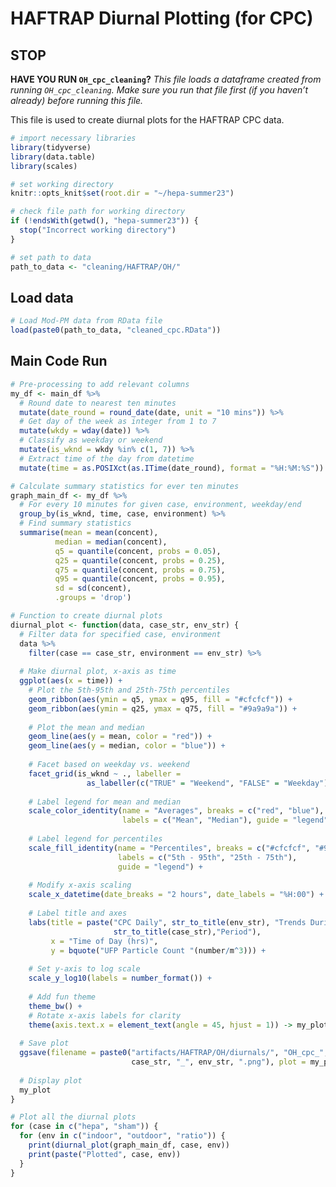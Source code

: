 # HAFTRAP Diurnal Plotting (for CPC)

## STOP

**HAVE YOU RUN `OH_cpc_cleaning`?**
*This file loads a dataframe created from running `OH_cpc_cleaning`. Make sure you run that file first (if you haven't already) before running this file.*

This file is used to create diurnal plots for the HAFTRAP CPC data.

```r
# import necessary libraries
library(tidyverse)
library(data.table)
library(scales)
```

```r
# set working directory
knitr::opts_knit$set(root.dir = "~/hepa-summer23")
```

```r
# check file path for working directory
if (!endsWith(getwd(), "hepa-summer23")) {
  stop("Incorrect working directory")
}
```

```r
# set path to data
path_to_data <- "cleaning/HAFTRAP/OH/"
```

## Load data
```r
# Load Mod-PM data from RData file
load(paste0(path_to_data, "cleaned_cpc.RData"))
```

## Main Code Run
```r
# Pre-processing to add relevant columns
my_df <- main_df %>%
  # Round date to nearest ten minutes
  mutate(date_round = round_date(date, unit = "10 mins")) %>%
  # Get day of the week as integer from 1 to 7
  mutate(wkdy = wday(date)) %>%
  # Classify as weekday or weekend
  mutate(is_wknd = wkdy %in% c(1, 7)) %>%
  # Extract time of the day from datetime
  mutate(time = as.POSIXct(as.ITime(date_round), format = "%H:%M:%S"))
```

```r
# Calculate summary statistics for ever ten minutes
graph_main_df <- my_df %>%
  # For every 10 minutes for given case, environment, weekday/end
  group_by(is_wknd, time, case, environment) %>%
  # Find summary statistics
  summarise(mean = mean(concent),
          median = median(concent), 
          q5 = quantile(concent, probs = 0.05), 
          q25 = quantile(concent, probs = 0.25),
          q75 = quantile(concent, probs = 0.75),
          q95 = quantile(concent, probs = 0.95),
          sd = sd(concent),
          .groups = 'drop')
```

```r
# Function to create diurnal plots
diurnal_plot <- function(data, case_str, env_str) {
  # Filter data for specified case, environment
  data %>%
    filter(case == case_str, environment == env_str) %>%
  
  # Make diurnal plot, x-axis as time
  ggplot(aes(x = time)) +
    # Plot the 5th-95th and 25th-75th percentiles
    geom_ribbon(aes(ymin = q5, ymax = q95, fill = "#cfcfcf")) +
    geom_ribbon(aes(ymin = q25, ymax = q75, fill = "#9a9a9a")) +
    
    # Plot the mean and median
    geom_line(aes(y = mean, color = "red")) +
    geom_line(aes(y = median, color = "blue")) +
    
    # Facet based on weekday vs. weekend
    facet_grid(is_wknd ~ ., labeller = 
                 as_labeller(c("TRUE" = "Weekend", "FALSE" = "Weekday"))) +
    
    # Label legend for mean and median
    scale_color_identity(name = "Averages", breaks = c("red", "blue"),
                         labels = c("Mean", "Median"), guide = "legend") +
    
    # Label legend for percentiles
    scale_fill_identity(name = "Percentiles", breaks = c("#cfcfcf", "#9a9a9a"),
                        labels = c("5th - 95th", "25th - 75th"),
                        guide = "legend") +
    
    # Modify x-axis scaling
    scale_x_datetime(date_breaks = "2 hours", date_labels = "%H:00") +
    
    # Label title and axes 
    labs(title = paste("CPC Daily", str_to_title(env_str), "Trends During",
                       str_to_title(case_str),"Period"),
         x = "Time of Day (hrs)",
         y = bquote("UFP Particle Count "(number/m^3))) +
    
    # Set y-axis to log scale
    scale_y_log10(labels = number_format()) +
    
    # Add fun theme
    theme_bw() +
    # Rotate x-axis labels for clarity
    theme(axis.text.x = element_text(angle = 45, hjust = 1)) -> my_plot
  
  # Save plot
  ggsave(filename = paste0("artifacts/HAFTRAP/OH/diurnals/", "OH_cpc_",
                           case_str, "_", env_str, ".png"), plot = my_plot)
  
  # Display plot
  my_plot
}
```

```r
# Plot all the diurnal plots
for (case in c("hepa", "sham")) {
  for (env in c("indoor", "outdoor", "ratio")) {
    print(diurnal_plot(graph_main_df, case, env))
    print(paste("Plotted", case, env))
  }
}
```